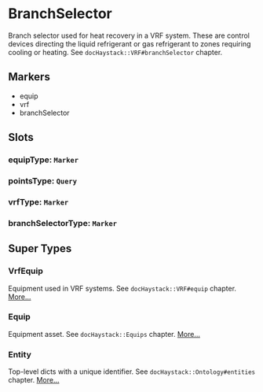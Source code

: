 # BranchSelector
Branch selector used for heat recovery in a VRF system.  These are
control devices directing the liquid refrigerant or gas refrigerant
to zones requiring cooling or heating. See `docHaystack::VRF#branchSelector`
chapter.
## Markers
- equip
- vrf
- branchSelector

## Slots

### equipType: `Marker`

### pointsType: `Query`

### vrfType: `Marker`

### branchSelectorType: `Marker`


## Super Types
### VrfEquip
Equipment used in VRF systems.  See `docHaystack::VRF#equip` chapter. 
[More...](./VrfEquip)

### Equip
Equipment asset.
See `docHaystack::Equips` chapter. 
[More...](./Equip)

### Entity
Top-level dicts with a unique identifier.
See `docHaystack::Ontology#entities` chapter. 
[More...](./Entity)


